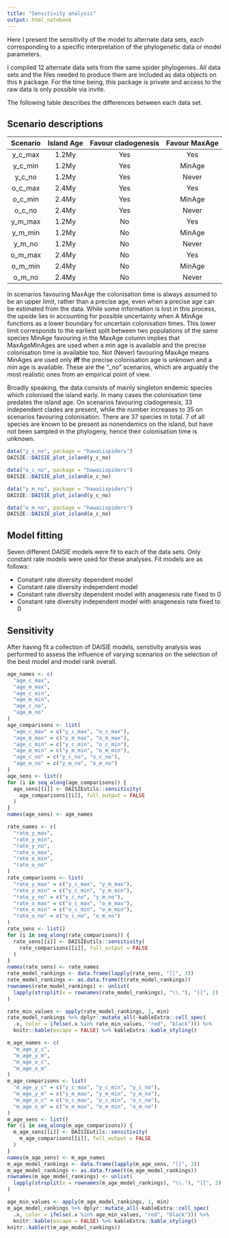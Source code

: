 ```yaml
---
title: "Sensitivity analysis"
output: html_notebook
---
```


Here I present the sensitivity of the model to alternate data sets, each corresponding to a specific interpretation of the phylogenetic data or model parameters.

I compiled 12 alternate data sets from the same spider phylogenies. All data sets and the files needed to produce them are included as data objects on this `R` package. For the time being, this package is private and access to the raw data is only possible via invite. 


The following table describes the differences between each data set.

## Scenario descriptions
|Scenario|Island Age|Favour cladogenesis|Favour MaxAge|
|:------:|:--------:|:-----------------:|:-----------:|
| y_c_max|   1.2My  |        Yes        |     Yes     |
| y_c_min|   1.2My  |        Yes        |     MinAge  |
| y_c_no |   1.2My  |        Yes        |     Never   |
| o_c_max|   2.4My  |        Yes        |     Yes     |
| o_c_min|   2.4My  |        Yes        |     MinAge  |
| o_c_no |   2.4My  |        Yes        |     Never   |
| y_m_max|   1.2My  |        No         |     Yes     |
| y_m_min|   1.2My  |        No         |     MinAge  |
| y_m_no |   1.2My  |        No         |     Never   |
| o_m_max|   2.4My  |        No         |     Yes     |
| o_m_min|   2.4My  |        No         |     MinAge  |
| o_m_no |   2.4My  |        No         |     Never   |

In scenarios favouring MaxAge the colonisation time is always assumed to be an upper limit, rather than a precise age, even when a precise age can be estimated from the data. While some information is lost in this process, the upside lies in accounting for possible uncertainty when 
A MinAge functions as a lower boundary for uncertain colonisation times. This lower limit corresponds to the earliest split between two populations of the same species 
MinAge favouring in the MaxAge column implies that MaxAgeMinAges are used when a min age is available and the precise colonisation time is available too.
Not (Never) favouring MaxAge means MinAges are used only **iff** the precise colonisation age is unknown and a min age is available. These are the "\_no" scenarios, which are arguably the most realistic ones from an empirical point of view.

Broadly speaking, the data consists of mainly singleton endemic species which colonised the island early. In many cases the colonisation time predates the island age. On scenarios favouring cladogenesis, 33 independent clades are present, while the number increases to 35 on scenarios favouring colonisation. There are 37 species in total. 7 of all species are known to be present as nonendemics on the island, but have not been sampled in the phylogeny, hence their colonisation time is unknown.

```r
data("y_c_no", package = "hawaiispiders")
DAISIE::DAISIE_plot_island(y_c_no)

data("o_c_no", package = "hawaiispiders")
DAISIE::DAISIE_plot_island(o_c_no)

data("y_m_no", package = "hawaiispiders")
DAISIE::DAISIE_plot_island(y_c_no)

data("o_m_no", package = "hawaiispiders")
DAISIE::DAISIE_plot_island(o_c_no)
```



## Model fitting

Seven different DAISIE models were fit to each of the data sets. Only constant rate models were used for these analyses.
Fit models are as follows:

* Constant rate diversity dependent model
* Constant rate diversity independent model
* Constant rate diversity dependent model with anagenesis rate fixed to 0
* Constant rate diversity independent model with anagenesis rate fixed to 0

## Sensitivity

After having fit a collection of DAISIE models, senstivity analysis was performed to assess the influence of varying scenarios on the selection of the best model and model rank overall.

```r
age_names <- c(
  "age_c_max",
  "age_m_max",
  "age_c_min",
  "age_m_min",
  "age_c_no",
  "age_m_no"
)
age_comparisons <- list(
  "age_c_max" = c("y_c_max", "o_c_max"),
  "age_m_max" = c("y_m_max", "o_m_max"),
  "age_c_min" = c("y_c_min", "o_c_min"),
  "age_m_min" = c("y_m_min", "o_m_min"),
  "age_c_no" = c("y_c_no", "o_c_no"),
  "age_m_no" = c("y_m_no", "o_m_no")
)
age_sens <- list()
for (i in seq_along(age_comparisons)) {
  age_sens[[i]] <- DAISIEutils::sensitivity(
    age_comparisons[[i]], full_output = FALSE
  )
}
names(age_sens) <- age_names

rate_names <- c(
  "rate_y_max",
  "rate_y_min",
  "rate_y_no",
  "rate_o_max",
  "rate_o_min",
  "rate_o_no"
)
rate_comparisons <- list(
  "rate_y_max" = c("y_c_max", "y_m_max"),
  "rate_y_min" = c("y_c_min", "y_m_min"),
  "rate_y_no" = c("y_c_no", "y_m_no"),
  "rate_o_max" = c("o_c_max", "o_m_max"),
  "rate_o_min" = c("o_c_min", "o_m_min"),
  "rate_o_no" = c("o_c_no", "o_m_no")
)
rate_sens <- list()
for (i in seq_along(rate_comparisons)) {
  rate_sens[[i]] <- DAISIEutils::sensitivity(
    rate_comparisons[[i]], full_output = FALSE
  )
}
names(rate_sens) <- rate_names
rate_model_rankings <- data.frame(lapply(rate_sens, "[[", 3))
rate_model_rankings <- as.data.frame(t(rate_model_rankings))
rownames(rate_model_rankings) <- unlist(
  lapply(strsplit(x = rownames(rate_model_rankings), "\\."), "[[", 2)
)

rate_min_values <- apply(rate_model_rankings, 1, min)
rate_model_rankings %>% dplyr::mutate_all(~kableExtra::cell_spec(
  .x, color = ifelse(.x %in% rate_min_values, "red", "black"))) %>% 
  knitr::kable(escape = FALSE) %>% kableExtra::kable_styling()

m_age_names <- c(
  "m_age_y_c",
  "m_age_y_m",
  "m_age_o_c",
  "m_age_o_m"
)
m_age_comparisons <- list(
  "m_age_y_c" = c("y_c_max", "y_c_min", "y_c_no"),
  "m_age_y_m" = c("y_m_max", "y_m_min", "y_m_no"),
  "m_age_o_c" = c("o_c_max", "o_c_min", "o_c_no"),
  "m_age_o_m" = c("o_m_max", "o_m_min", "o_m_no")
)
m_age_sens <- list()
for (i in seq_along(m_age_comparisons)) {
  m_age_sens[[i]] <- DAISIEutils::sensitivity(
    m_age_comparisons[[i]], full_output = FALSE
  )
}
names(m_age_sens) <- m_age_names
m_age_model_rankings <- data.frame(lapply(m_age_sens, "[[", 3))
m_age_model_rankings <- as.data.frame(t(m_age_model_rankings))
rownames(m_age_model_rankings) <- unlist(
  lapply(strsplit(x = rownames(m_age_model_rankings), "\\."), "[[", 2)
)

age_min_values <- apply(m_age_model_rankings, 1, min)
m_age_model_rankings %>% dplyr::mutate_all(~kableExtra::cell_spec(
  .x, color = ifelse(.x %in% age_min_values, "red", "black"))) %>% 
  knitr::kable(escape = FALSE) %>% kableExtra::kable_styling()
knitr::kable(t(m_age_model_rankings))


```


